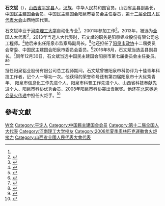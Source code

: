 {{Infobox person|name=石文斌|birth_date={{birth year and age|1979|04}}|ancestor=[[山西省|山西省]][[平定县|平定县]]|nationality={{PRC}}|title=[[全国人大代表|全国人大代表]]|ethnicity=[[汉族|汉族]]|gender=男|party=[[中国民主建国会|中国民主建国会]]|alma_mater=[[河南理工大学|河南理工大学]]}}
'''石文斌'''（{{bd|1979年|4月|}}），[[山西省|山西省]][[平定县|平定县]]人，[[汉族|汉族]]，中华人民共和国官员，山西省盂县副县长，[[中国民主建国会|中国民主建国会]]会员，中国民主建国会阳泉市委员会主任委员，[[第十二届全国人民代表大会|第十二届全国人民代表大会]]山西地区代表。

石文斌毕业于[[河南理工大学|河南理工大学]]自动化专业<ref name="npc" />，2001年参加工作<ref>{{cite news|title=民建会员石文斌当选第十二届全国人大代表|url=http://www.sxdca.org/Article/ShowArticle.asp?ArticleID=1993|accessdate=2018-03-28|work=中国民主建国会山西省委员会|date=2013-02-01|archive-date=2018-03-28|archive-url=https://web.archive.org/web/20180328165231/http://www.sxdca.org/Article/ShowArticle.asp?ArticleID=1993|dead-url=no}}</ref>。2013年，被选为[[全国人大代表|全国人大代表]]<ref name="npc">{{cite news|title=全国人大代表信息-石文斌|url= http://210.82.31.1:8084/delegate/viewDelegate.action?dbid=120234|accessdate=2013-03-28|newspaper=全国人大网}}</ref>。2013年当选人大代表时，石文斌的职务是[[阳泉铝业|阳泉铝业]]股份有限公司总工程师。<ref>{{cite news|title=石文斌代表：推动转型发展 打造更美阳泉|url=http://www.kjcxpp.com/2013lianghui/?thread-214-113.html|accessdate=2018-03-28|work=中国创新品牌网|date=2013-03-28|archive-date=2015-08-06|archive-url=https://web.archive.org/web/20150806154012/http://www.kjcxpp.com/2013lianghui/?thread-214-113.html|dead-url=no}}</ref>他后来出任阳泉市监察局副局长。<ref>{{cite news|title=石文斌代表——大力开展电商扶贫|url=http://www.npc.gov.cn/npc/dbdhhy/12_4/2016-03/16/content_1985037.htm|accessdate=2018-03-28|work=山西日报|date=2016-03-16|archive-url=https://web.archive.org/web/20180328171543/http://www.npc.gov.cn/npc/dbdhhy/12_4/2016-03/16/content_1985037.htm|archive-date=2018-03-28|dead-url=yes}}</ref>他还担任了[[阳泉市政协|阳泉市政协]]十二届委员会常委、中国民主建国会阳泉市委员会委员。<ref>{{cite news|title=阳泉市委书记洪发科与全国人大代表石文斌座谈|url=http://shanxi.sina.com.cn/yangquan/focus/2015-03-19/11077225.html|accessdate=2018-03-28|work=阳泉日报|date=2015-03-19|archive-date=2018-03-28|archive-url=https://web.archive.org/web/20180328164530/http://shanxi.sina.com.cn/yangquan/focus/2015-03-19/11077225.html|dead-url=no}}</ref>2016年8月，石文斌当选盂县副县长。<ref>{{cite news|title=盂县“两会”胜利闭幕|url=http://www.yqdj.gov.cn/W01/W01019/2016_08/29/1156d39bfa76160.html|accessdate=2018-03-28|work=阳泉日报|date=2016-08-29|archiveurl=https://web.archive.org/web/20161012203141/http://yqdj.gov.cn/W01/W01019/2016_08/29/1156d39bfa76160.html|archivedate=2016-10-12|deadurl=yes}}</ref>同年12月30日，石文斌当选中国民主建国会阳泉市第七届委员会主任委员。<ref>{{cite news|title=【民建】石文斌当选阳泉市主委|url=http://www.tuanjiebao.com/dprw/2017-01/06/content_100122.htm|accessdate=2018-03-28|work=阳泉日报|date=2017-01-06|archive-date=2018-03-28|archive-url=https://web.archive.org/web/20180328170110/http://www.tuanjiebao.com/dprw/2017-01/06/content_100122.htm|dead-url=no}}</ref><ref>{{cite news|title=石文斌：青春活力 代民谏言|url=http://www.cndca.org.cn/mjzy/ztzl/cshyl/lhzt/1132780/1132792/1140205/index.html|accessdate=2018-03-28|work=山西日报|date=2017-03-13|archive-date=2018-03-28|archive-url=https://web.archive.org/web/20180328165609/http://www.cndca.org.cn/mjzy/ztzl/cshyl/lhzt/1132780/1132792/1140205/index.html|dead-url=no}}</ref>

担任阳泉铝业股份有限公司总工程师期间，石文斌曾被阳泉市科协评为十佳青年科技工作者，记个人一等功一次。他获得的荣誉称号还有第四届阳泉市十大优秀青年、 阳泉市信息化工作先进个人、阳泉市科普工作先进个人、山西省科技奉献先进个人、阳泉市科协优秀会员、2008年阳泉市科协突出贡献奖。他还在[[2008年夏季奧林匹克運動會火炬接力|北京奥运会圣火传递]]中担任火炬手。<ref>{{cite news|title=民建会员石文斌获得阳泉市“十佳青年科技工作者”|url=http://www.sxdca.org/Article/ShowArticle.asp?ArticleID=896|accessdate=2018-03-28|work=民建山西省委|date=2010-02-26|archive-date=2018-03-28|archive-url=https://web.archive.org/web/20180328165149/http://www.sxdca.org/Article/ShowArticle.asp?ArticleID=896|dead-url=no}}</ref>

==參考文獻==
{{reflist}}

{{DEFAULTSORT:Shi Wenbin}}
[[Category:石姓|W文]]
[[Category:平定人|Category:平定人]]
[[Category:中国民主建国会会员|Category:中国民主建国会会员]]
[[Category:第十二届全国人大代表|Category:第十二届全国人大代表]]
[[Category:河南理工大学校友|Category:河南理工大学校友]]
[[Category:2008年夏季奧林匹克運動會火炬接力|Category:2008年夏季奧林匹克運動會火炬接力]]
[[Category:山西省全國人民代表大會代表|Category:山西省全國人民代表大會代表]]